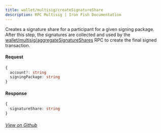 ```yaml
---
title: wallet/multisig/createSignatureShare
description: RPC Multisig | Iron Fish Documentation
---
```


Creates a signature share for a participant for a given signing package. After this step, the signatures are collected and used by the [wallet/multisig/aggregateSignatureShares](/developers/documentation/rpc/wallet/multisig/aggregate_signature_shares) RPC to create the final signed transaction.

#### Request

```ts
{
  account?: string
  signingPackage: string
}
```

#### Response

```ts
{
  signatureShare: string
}
```

###### [View on Github](https://github.com/iron-fish/ironfish/blob/master/ironfish/src/rpc/routes/wallet/multisig/createSignatureShare.ts)
